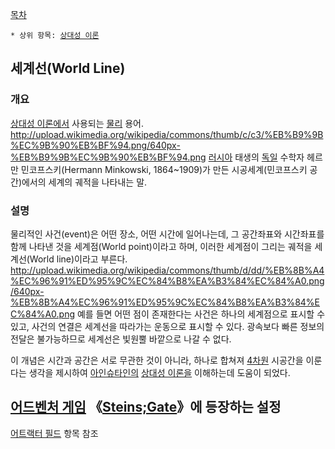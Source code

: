 [[목차]]

 * 상위 항목: [[상대성 이론]]

== 세계선(World Line) ==
=== 개요 ===
[[상대성 이론]]에서 사용되는 [[물리]] 용어.
http://upload.wikimedia.org/wikipedia/commons/thumb/c/c3/%EB%B9%9B%EC%9B%90%EB%BF%94.png/640px-%EB%B9%9B%EC%9B%90%EB%BF%94.png
[[러시아]] 태생의 [[독일]] 수학자 헤르만 민코프스키(Hermann Minkowski, 1864~1909)가 만든 시공세계(민코프스키 공간)에서의 세계의 궤적을 나타내는 말.


=== 설명 ===
물리적인 사건(event)은 어떤 장소, 어떤 시간에 일어나는데, 그 공간좌표와 시간좌표를 함께 나타낸 것을 세계점(World point)이라고 하며, 이러한 세계점이 그리는 궤적을 세계선(World line)이라고 부른다.
http://upload.wikimedia.org/wikipedia/commons/thumb/d/dd/%EB%8B%A4%EC%96%91%ED%95%9C%EC%84%B8%EA%B3%84%EC%84%A0.png/640px-%EB%8B%A4%EC%96%91%ED%95%9C%EC%84%B8%EA%B3%84%EC%84%A0.png
예를 들면 어떤 점이 존재한다는 사건은 하나의 세계점으로 표시할 수 있고, 사건의 연결은 세계선을 따라가는 운동으로 표시할 수 있다. 광속보다 빠른 정보의 전달은 불가능하므로 세계선은 빛원뿔 바깥으로 나갈 수 없다.

이 개념은 시간과 공간은 서로 무관한 것이 아니라, 하나로 합쳐져 [[4차원]] 시공간을 이룬다는 생각을 제시하여 [[아인슈타인]]의 [[상대성 이론]]을 이해하는데 도움이 되었다.


== [[어드벤처 게임]] 《[[Steins;Gate]]》에 등장하는 설정 ==
[[어트랙터 필드]] 항목 참조

